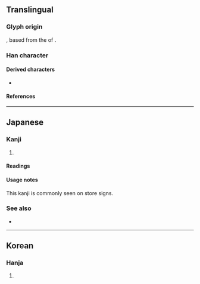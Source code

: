 {{also|𛀣}}
{{character info/new}}

==Translingual==

===Glyph origin===
{{zh-etym-triple|七|seven}}, based from the {{w|cursive script (East Asia)|cursive script}} of {{l|zh|喜}}.
===Han character===
{{Han char|rn=1|rad=一|as=05|sn=6|four=40714|canj=PPP|ids=⿱七⿰七七}}

====Derived characters====
* {{l|mul|[[𭩳]]}}

====References====
{{Han ref|kx=0078.101|dkj=|dj=|hdz=|uh=3402}}

----

==Japanese==

===Kanji===
{{ja-kanji|grade=9|rs=一05}}

# {{alternative form of|喜|lang=ja}}

====Readings====
{{ja-readings
|goon=こ, し
|kanon=き
|kun=よろこ-ぶ, よろこ-び
}}

====Usage notes====
This kanji is commonly seen on store signs.

===See also===
* {{l|ja|喜寿}}<!-- name for 77th birthday, b/c 㐂 – which looks like 七十七 – is a variant of 喜 -->

----

==Korean==

===Hanja===
{{ko-hanja|hangeul=[[칠]], [[희]]|rv=chil, hui|mr=ch'il, hŭi|y=chil, huy|eumhun=기쁘다|ehrv=gippeuda|ehmr=kippŭda|ehy=kipputa}}

# {{defn|lang=ko|sort=一05}}